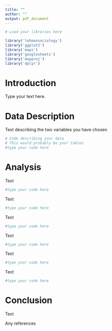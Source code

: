 ```yaml
---
title: ""
author: ""
output: pdf_document
---
```



 
```r
# Load your libraries here

library('lehmansociology')
library('ggplot2')
library('maps')
library('googlesheets')
library('mapproj')
library('dplyr')

```

# Introduction

Type your text here.


# Data Description 

Text describing the two variables you have chosen

````r
# Code describing your data
# This would probably be your tables
#type your code here

````


# Analysis

Text

````r
#type your code here

````

Text

````r
#type your code here

````

Text

````r
#type your code here

````

Text
````r
#type your code here

````

Text
````r
#type your code here

````

Text
````r
#type your code here

````

# Conclusion

Text

Any references

